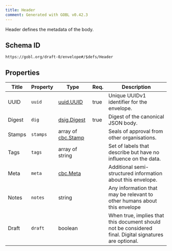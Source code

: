 ```yaml
---
title: Header
comment: Generated with GOBL v0.42.3
---
```


Header defines the metadata of the body.

## Schema ID

`https://gobl.org/draft-0/envelope#/$defs/Header`

## Properties

| Title  | Property | Type                                     | Req. | Description                                                                                            |
|--------|----------|------------------------------------------|------|--------------------------------------------------------------------------------------------------------|
| UUID   | `uuid`   | [uuid.UUID](/draft-0/uuid/uuid)          | true | Unique UUIDv1 identifier for the envelope.                                                             |
| Digest | `dig`    | [dsig.Digest](/draft-0/dsig/digest)      | true | Digest of the canonical JSON body.                                                                     |
| Stamps | `stamps` | array of [cbc.Stamp](/draft-0/cbc/stamp) |      | Seals of approval from other organisations.                                                            |
| Tags   | `tags`   | array of string                          |      | Set of labels that describe but have no influence on the data.                                         |
| Meta   | `meta`   | [cbc.Meta](/draft-0/cbc/meta)            |      | Additional semi-structured information about this envelope.                                            |
| Notes  | `notes`  | string                                   |      | Any information that may be relevant to other humans about this envelope                               |
| Draft  | `draft`  | boolean                                  |      | When true, implies that this document should not be considered final. Digital signatures are optional. |

